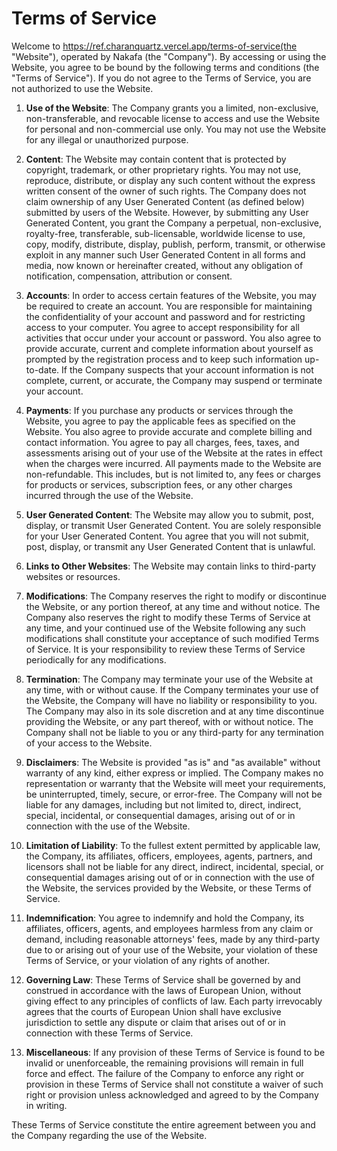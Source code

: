 # Terms of Service

Welcome to https://ref.charanquartz.vercel.app/terms-of-service(the "Website"), operated by Nakafa (the "Company").
By accessing or using the Website, you agree to be bound by the following terms and conditions (the "Terms of Service").
If you do not agree to the Terms of Service, you are not authorized to use the Website.

1. **Use of the Website**: The Company grants you a limited, non-exclusive, non-transferable, and revocable license to access and use the Website for personal and non-commercial use only.
   You may not use the Website for any illegal or unauthorized purpose.

2. **Content**: The Website may contain content that is protected by copyright, trademark, or other proprietary rights.
   You may not use, reproduce, distribute, or display any such content without the express written consent of the owner of such rights.
   The Company does not claim ownership of any User Generated Content (as defined below) submitted by users of the Website.
   However, by submitting any User Generated Content, you grant the Company a perpetual, non-exclusive, royalty-free, transferable, sub-licensable, worldwide license to use,
   copy, modify, distribute, display, publish, perform, transmit, or otherwise exploit in any manner such User Generated Content in all forms and media,
   now known or hereinafter created, without any obligation of notification, compensation, attribution or consent.

3. **Accounts**: In order to access certain features of the Website, you may be required to create an account.
   You are responsible for maintaining the confidentiality of your account and password and for restricting access to your computer.
   You agree to accept responsibility for all activities that occur under your account or password.
   You also agree to provide accurate, current and complete information about yourself as prompted by the registration process and
   to keep such information up-to-date. If the Company suspects that your account information is not complete, current, or accurate,
   the Company may suspend or terminate your account.

4. **Payments**: If you purchase any products or services through the Website, you agree to pay the applicable fees as specified on the Website.
   You also agree to provide accurate and complete billing and contact information. You agree to pay all charges, fees, taxes, and assessments arising out of your use of the Website
   at the rates in effect when the charges were incurred. All payments made to the Website are non-refundable.
   This includes, but is not limited to, any fees or charges for products or services, subscription fees, or any other charges
   incurred through the use of the Website.

5. **User Generated Content**: The Website may allow you to submit, post, display, or transmit User Generated Content.
   You are solely responsible for your User Generated Content. You agree that you will not submit, post, display, or transmit any User Generated Content that is unlawful.

6. **Links to Other Websites**: The Website may contain links to third-party websites or resources.

7. **Modifications**: The Company reserves the right to modify or discontinue the Website, or any portion thereof, at any time and without notice.
   The Company also reserves the right to modify these Terms of Service at any time, and your continued use of the Website following any such modifications shall constitute your acceptance of such modified Terms of Service.
   It is your responsibility to review these Terms of Service periodically for any modifications.

8. **Termination**: The Company may terminate your use of the Website at any time, with or without cause.
   If the Company terminates your use of the Website, the Company will have no liability or responsibility to you.
   The Company may also in its sole discretion and at any time discontinue providing the Website, or any part thereof,
   with or without notice. The Company shall not be liable to you or any third-party for any termination of your access to the Website.

9. **Disclaimers**: The Website is provided "as is" and "as available" without warranty of any kind, either express or implied.
   The Company makes no representation or warranty that the Website will meet your requirements, be uninterrupted, timely, secure, or error-free.
   The Company will not be liable for any damages, including but not limited to, direct, indirect, special, incidental, or consequential damages,
   arising out of or in connection with the use of the Website.

10. **Limitation of Liability**: To the fullest extent permitted by applicable law, the Company, its affiliates, officers, employees, agents, partners,
    and licensors shall not be liable for any direct, indirect, incidental, special, or consequential damages arising out of or in connection
    with the use of the Website, the services provided by the Website, or these Terms of Service.

11. **Indemnification**: You agree to indemnify and hold the Company, its affiliates, officers, agents, and employees harmless from any claim or demand,
    including reasonable attorneys' fees, made by any third-party due to or arising out of your use of the Website, your violation of these
    Terms of Service, or your violation of any rights of another.

12. **Governing Law**: These Terms of Service shall be governed by and construed in accordance with the laws of European Union,
    without giving effect to any principles of conflicts of law. Each party irrevocably agrees that the courts of
    European Union shall have exclusive jurisdiction to settle any dispute or claim that arises out of or in
    connection with these Terms of Service.

13. **Miscellaneous**: If any provision of these Terms of Service is found to be invalid or unenforceable, the remaining provisions will remain in full force and effect.
    The failure of the Company to enforce any right or provision in these Terms of Service shall not constitute a waiver of such right or
    provision unless acknowledged and agreed to by the Company in writing.

These Terms of Service constitute the entire agreement between you and the Company regarding the use of the Website.
